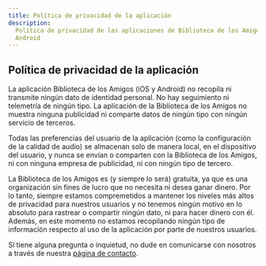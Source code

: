 ```yaml
---
title: Política de privacidad de la aplicación
description:
  Política de privacidad de las aplicaciones de Biblioteca de los Amigos para iOS y
  Android
---
```


## Política de privacidad de la aplicación

La aplicación Biblioteca de los Amigos (iOS y Android) no recopila ni transmite ningún
dato de identidad personal. No hay seguimiento ni telemetría de ningún tipo. La aplicación
de la Biblioteca de los Amigos no muestra ninguna publicidad ni comparte datos de ningún
tipo con ningún servicio de terceros.

Todas las preferencias del usuario de la aplicación (como la configuración de la calidad
de audio) se almacenan solo de manera local, en el dispositivo del usuario, y nunca se
envían o comparten con la Biblioteca de los Amigos, ni con ninguna empresa de publicidad,
ni con ningún tipo de tercero.

La Biblioteca de los Amigos es (y siempre lo será) gratuita, ya que es una organización
sin fines de lucro que no necesita ni desea ganar dinero. Por lo tanto, siempre estamos
compremetidos a mantener los niveles más altos de privacidad para nuestros usuarios y no
tenemos ningún motivo en lo absoluto para rastrear o compartir ningún dato, ni para hacer
dinero con él. Además, en este momento no estamos recopilando ningún tipo de información
respecto al uso de la aplicación por parte de nuestros usuarios.

Si tiene alguna pregunta o inquietud, no dude en comunicarse con nosotros a través de
nuestra [página de contacto](./contactanos).
